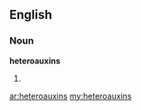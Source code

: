==English==

===Noun===
'''heteroauxins'''

# {{plural of|heteroauxin}}

[[ar:heteroauxins]]
[[my:heteroauxins]]
